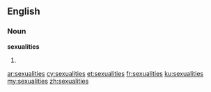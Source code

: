 ==English==

===Noun===
'''sexualities'''

# {{plural of|[[sexuality]]}}

[[ar:sexualities]]
[[cy:sexualities]]
[[et:sexualities]]
[[fr:sexualities]]
[[ku:sexualities]]
[[my:sexualities]]
[[zh:sexualities]]